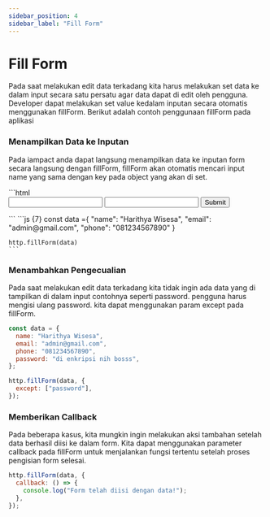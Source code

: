 ```yaml
---
sidebar_position: 4
sidebar_label: "Fill Form"
---
```


# Fill Form

Pada saat melakukan edit data terkadang kita harus melakukan set data ke dalam input secara satu persatu agar data dapat di edit oleh pengguna. Developer dapat melakukan set value kedalam inputan secara otomatis menggunakan fillForm. Berikut adalah contoh penggunaan fillForm pada aplikasi

### Menampilkan Data ke Inputan

Pada iampact anda dapat langsung menampilkan data ke inputan form secara langsung dengan fillForm, fillForm akan otomatis mencari input name yang sama dengan key pada object yang akan di set.


<Tabs>
  <TabItem value="html" label="HTML" default>
    ```html
    <form id="form">
        <input type="text" name="name" validate="name">
        <input type="text" name="age" validate="age">
        <button type="submit">Submit</button>
    </form>
    ```
  </TabItem>
  <TabItem value="javascript" label="JS">
    ```js {7}
    const data ={
        "name": "Harithya Wisesa",
        "email": "admin@gmail.com",
        "phone": "081234567890"
    }

    http.fillForm(data)
    ```

  </TabItem>
</Tabs>

### Menambahkan Pengecualian

Pada saat melakukan edit data terkadang kita tidak ingin ada data yang di tampilkan di dalam input contohnya seperti password. pengguna harus mengisi ulang password. kita dapat menggunakan param except pada fillForm.

```js
const data = {
  name: "Harithya Wisesa",
  email: "admin@gmail.com",
  phone: "081234567890",
  password: "di enkripsi nih bosss",
};

http.fillForm(data, {
  except: ["password"],
});
```

### Memberikan Callback 
Pada beberapa kasus, kita mungkin ingin melakukan aksi tambahan setelah data berhasil diisi ke dalam form. Kita dapat menggunakan parameter callback pada fillForm untuk menjalankan fungsi tertentu setelah proses pengisian form selesai.
```js
http.fillForm(data, {
  callback: () => {
    console.log("Form telah diisi dengan data!");
  },
});
```